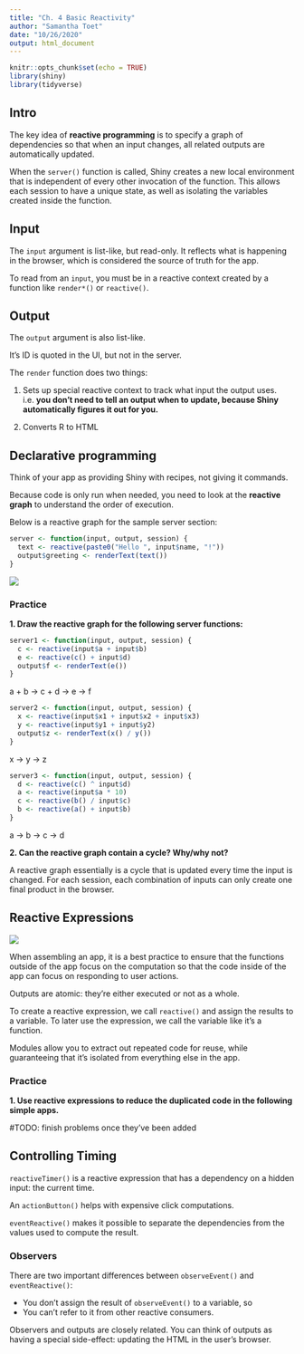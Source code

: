 ```yaml
---
title: "Ch. 4 Basic Reactivity"
author: "Samantha Toet"
date: "10/26/2020"
output: html_document
---
```


```r
knitr::opts_chunk$set(echo = TRUE)
library(shiny)
library(tidyverse)
```

## Intro

The key idea of **reactive programming** is to specify a graph of dependencies so that when an input changes, all related outputs are automatically updated.

When the `server()` function is called, Shiny creates a new local environment that is independent of every other invocation of the function. This allows each session to have a unique state, as well as isolating the variables created inside the function. 

## Input

The `input` argument is list-like, but read-only. It reflects what is happening in the browser, which is considered the source of truth for the app. 

To read from an `input`, you must be in a reactive context created by a function like `render*()` or `reactive()`.

## Output

The `output` argument is also list-like. 

It's ID is quoted in the UI, but not in the server. 

The `render` function does two things:

1. Sets up special reactive context to track what input the output uses. i.e. **you don’t need to tell an output when to update, because Shiny automatically figures it out for you.**

2. Converts R to HTML

## Declarative programming

Think of your app as providing Shiny with recipes, not giving it commands.

Because code is only run when needed, you need to look at the **reactive graph** to understand the order of execution. 

Below is a reactive graph for the sample server section:

```r
server <- function(input, output, session) {
  text <- reactive(paste0("Hello ", input$name, "!"))
  output$greeting <- renderText(text())
}
```

![](reactive-graph1.png)

### Practice

**1. Draw the reactive graph for the following server functions:**

```r
server1 <- function(input, output, session) {
  c <- reactive(input$a + input$b)
  e <- reactive(c() + input$d)
  output$f <- renderText(e())
}
```

a + b -> c + d -> e -> f

```r
server2 <- function(input, output, session) {
  x <- reactive(input$x1 + input$x2 + input$x3)
  y <- reactive(input$y1 + input$y2)
  output$z <- renderText(x() / y())
}
```

x -> y -> z

```r
server3 <- function(input, output, session) {
  d <- reactive(c() ^ input$d)
  a <- reactive(input$a * 10)
  c <- reactive(b() / input$c) 
  b <- reactive(a() + input$b)
}
```

a -> b -> c -> d 

**2. Can the reactive graph contain a cycle? Why/why not?**

A reactive graph essentially is a cycle that is updated every time the input is changed. For each session, each combination of inputs can only create one final product in the browser. 

## Reactive Expressions

![](producers-consumers.png)

When assembling an app, it is a best practice to ensure that the functions outside of the app focus on the computation so that the code inside of the app can focus on responding to user actions.

Outputs are atomic: they’re either executed or not as a whole.

To create a reactive expression, we call `reactive()` and assign the results to a variable. To later use the expression, we call the variable like it’s a function.

Modules allow you to extract out repeated code for reuse, while guaranteeing that it’s isolated from everything else in the app.

### Practice 

**1. Use reactive expressions to reduce the duplicated code in the following simple apps.**

#TODO: finish problems once they've been added

## Controlling Timing

`reactiveTimer()` is a reactive expression that has a dependency on a hidden input: the current time.

An `actionButton()` helps with expensive click computations. 

`eventReactive()` makes it possible to separate the dependencies from the values used to compute the result.

### Observers

There are two important differences between `observeEvent()` and `eventReactive()`:

- You don’t assign the result of `observeEvent()` to a variable, so
- You can’t refer to it from other reactive consumers.

Observers and outputs are closely related. You can think of outputs as having a special side-effect: updating the HTML in the user’s browser. 

